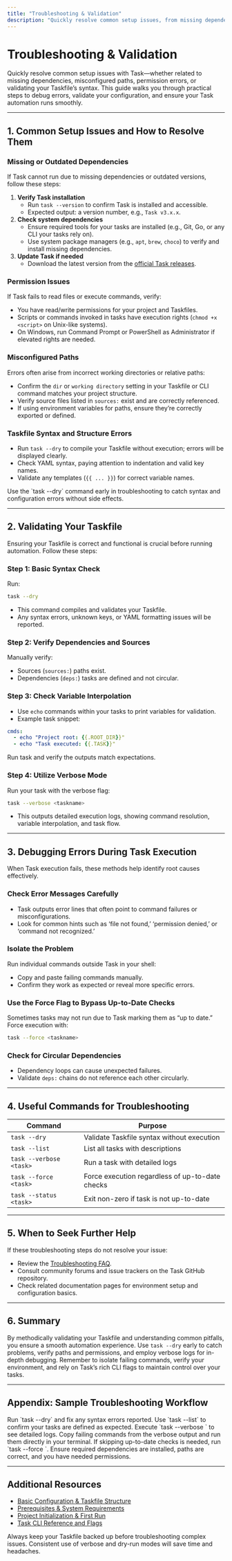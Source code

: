 ```yaml
---
title: "Troubleshooting & Validation"
description: "Quickly resolve common setup issues, from missing dependencies to misconfigured paths or permissions. Learn how to validate your Taskfile, debug errors, and find further help."
---
```


# Troubleshooting & Validation

Quickly resolve common setup issues with Task—whether related to missing dependencies, misconfigured paths, permission errors, or validating your Taskfile’s syntax. This guide walks you through practical steps to debug errors, validate your configuration, and ensure your Task automation runs smoothly.

---

## 1. Common Setup Issues and How to Resolve Them

### Missing or Outdated Dependencies

If Task cannot run due to missing dependencies or outdated versions, follow these steps:

1. **Verify Task installation**
   - Run `task --version` to confirm Task is installed and accessible.
   - Expected output: a version number, e.g., `Task v3.x.x`.
2. **Check system dependencies**
   - Ensure required tools for your tasks are installed (e.g., Git, Go, or any CLI your tasks rely on).
   - Use system package managers (e.g., `apt`, `brew`, `choco`) to verify and install missing dependencies.
3. **Update Task if needed**
   - Download the latest version from the [official Task releases](https://github.com/go-task/task/releases).

### Permission Issues

If Task fails to read files or execute commands, verify:

- You have read/write permissions for your project and Taskfiles.
- Scripts or commands invoked in tasks have execution rights (`chmod +x <script>` on Unix-like systems).
- On Windows, run Command Prompt or PowerShell as Administrator if elevated rights are needed.

### Misconfigured Paths

Errors often arise from incorrect working directories or relative paths:

- Confirm the `dir` or `working directory` setting in your Taskfile or CLI command matches your project structure.
- Verify source files listed in `sources:` exist and are correctly referenced.
- If using environment variables for paths, ensure they’re correctly exported or defined.

### Taskfile Syntax and Structure Errors

- Run `task --dry` to compile your Taskfile without execution; errors will be displayed clearly.
- Check YAML syntax, paying attention to indentation and valid key names.
- Validate any templates (`{{ ... }}`) for correct variable names.

<Check>
Use the `task --dry` command early in troubleshooting to catch syntax and configuration errors without side effects.
</Check>

---

## 2. Validating Your Taskfile

Ensuring your Taskfile is correct and functional is crucial before running automation. Follow these steps:

### Step 1: Basic Syntax Check

Run:
```bash
task --dry
```

- This command compiles and validates your Taskfile.
- Any syntax errors, unknown keys, or YAML formatting issues will be reported.

### Step 2: Verify Dependencies and Sources

Manually verify:
- Sources (`sources:`) paths exist.
- Dependencies (`deps:`) tasks are defined and not circular.

### Step 3: Check Variable Interpolation

- Use `echo` commands within your tasks to print variables for validation.
- Example task snippet:
```yaml
cmds:
  - echo "Project root: {{.ROOT_DIR}}"
  - echo "Task executed: {{.TASK}}"
```

Run task and verify the outputs match expectations.

### Step 4: Utilize Verbose Mode

Run your task with the verbose flag:
```bash
task --verbose <taskname>
```

- This outputs detailed execution logs, showing command resolution, variable interpolation, and task flow.

---

## 3. Debugging Errors During Task Execution

When Task execution fails, these methods help identify root causes effectively.

### Check Error Messages Carefully

- Task outputs error lines that often point to command failures or misconfigurations.
- Look for common hints such as ‘file not found,’ ‘permission denied,’ or ‘command not recognized.’

### Isolate the Problem

Run individual commands outside Task in your shell:
- Copy and paste failing commands manually.
- Confirm they work as expected or reveal more specific errors.

### Use the Force Flag to Bypass Up-to-Date Checks

Sometimes tasks may not run due to Task marking them as “up to date.” Force execution with:
```bash
task --force <taskname>
```

### Check for Circular Dependencies

- Dependency loops can cause unexpected failures.
- Validate `deps:` chains do not reference each other circularly.

---

## 4. Useful Commands for Troubleshooting

| Command | Purpose |
|---------|---------|
| `task --dry` | Validate Taskfile syntax without execution |
| `task --list` | List all tasks with descriptions |
| `task --verbose <task>` | Run a task with detailed logs |
| `task --force <task>` | Force execution regardless of up-to-date checks |
| `task --status <task>` | Exit non-zero if task is not up-to-date |

---

## 5. When to Seek Further Help

If these troubleshooting steps do not resolve your issue:

- Review the [Troubleshooting FAQ](https://github.com/go-task/task/wiki/Troubleshooting).
- Consult community forums and issue trackers on the Task GitHub repository.
- Check related documentation pages for environment setup and configuration basics.

---

## 6. Summary

By methodically validating your Taskfile and understanding common pitfalls, you ensure a smooth automation experience. Use `task --dry` early to catch problems, verify paths and permissions, and employ verbose logs for in-depth debugging. Remember to isolate failing commands, verify your environment, and rely on Task’s rich CLI flags to maintain control over your tasks.

---

## Appendix: Sample Troubleshooting Workflow

<Steps>
<Step title="Validate your Taskfile syntax">
Run `task --dry` and fix any syntax errors reported.
</Step>
<Step title="List available tasks">
Use `task --list` to confirm your tasks are defined as expected.
</Step>
<Step title="Run specific task in verbose mode">
Execute `task --verbose <your_task>` to see detailed logs.
</Step>
<Step title="Test commands manually">
Copy failing commands from the verbose output and run them directly in your terminal.
</Step>
<Step title="Force task execution">
If skipping up-to-date checks is needed, run `task --force <your_task>`.
</Step>
<Step title="Check environment and permissions">
Ensure required dependencies are installed, paths are correct, and you have needed permissions.
</Step>
</Steps>

---

## Additional Resources

- [Basic Configuration & Taskfile Structure](/getting-started/configuration-troubleshooting/configuration-basics)
- [Prerequisites & System Requirements](/getting-started/environment-setup/prerequisites)
- [Project Initialization & First Run](/getting-started/first-steps/project-setup)
- [Task CLI Reference and Flags](https://github.com/go-task/task/blob/main/docs/cli.md)

<Tip>
Always keep your Taskfile backed up before troubleshooting complex issues.
Consistent use of verbose and dry-run modes will save time and headaches.
</Tip>
